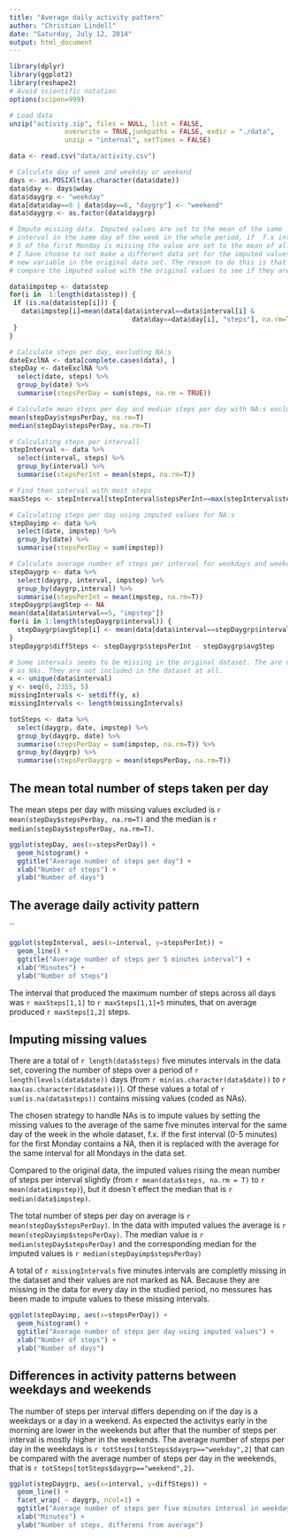 ```yaml
---
title: "Average daily activity pattern"
author: "Christian Lindell"
date: "Saturday, July 12, 2014"
output: html_document
---
```


```r
library(dplyr)
library(ggplot2)
library(reshape2)
# Avoid scientific notation
options(scipen=999)

# Load data
unzip("activity.zip", files = NULL, list = FALSE, 
              overwrite = TRUE,junkpaths = FALSE, exdir = "./data", 
              unzip = "internal", setTimes = FALSE)

data <- read.csv("data/activity.csv")

# Calculate day of week and weekday or weekend
days <- as.POSIXlt(as.character(data$date))
data$day <- days$wday
data$daygrp <- "weekday"
data[data$day==0 | data$day==6, "daygrp"] <- "weekend"
data$daygrp <- as.factor(data$daygrp)

# Impute missing data. Imputed values are set to the mean of the same
# interval in the same day of the week in the whole period, if  f.x interval
# 5 of the first Monday is missing the value are set to the mean of all interval 5 for all Mondays.
# I have choose to not make a different data set for the imputed values but instead just create a 
# new variable in the original data set. The reason to do this is that it makes it easier to 
# compare the imputed value with the original values to see if they are reasonable.

data$impstep <- data$step
for(i in  1:length(data$step)) {
 if (is.na(data$step[i])) {
   data$impstep[i]=mean(data[data$interval==data$interval[i] & 
                               data$day==data$day[i], "steps"], na.rm=T)
 }
}

# Calculate steps per day, excluding NA:s
dateExclNA <- data[complete.cases(data), ]
stepDay <- dateExclNA %>%
  select(date, steps) %>%
  group_by(date) %>%
  summarise(stepsPerDay = sum(steps, na.rm = TRUE))

# Calculate mean steps per day and median steps per day with NA:s excluded
mean(stepDay$stepsPerDay, na.rm=T)
median(stepDay$stepsPerDay, na.rm=T)

# Calculating steps per intervall
stepInterval <- data %>%
  select(interval, steps) %>%
  group_by(interval) %>%
  summarise(stepsPerInt = mean(steps, na.rm=T))

# Find then interval with most steps
maxSteps <- stepInterval[stepInterval$stepsPerInt==max(stepInterval$stepsPerInt), ]

# Calculating steps per day using imputed values for NA:s
stepDayimp <- data %>%
  select(date, impstep) %>%
  group_by(date) %>%
  summarise(stepsPerDay = sum(impstep))

# Calculate average number of steps per interval for weekdays and weekends
stepDaygrp <- data %>%
  select(daygrp, interval, impstep) %>%
  group_by(daygrp,interval) %>%
  summarise(stepsPerInt = mean(impstep, na.rm=T))
stepDaygrp$avgStep <- NA
mean(data[data$interval==5, "impstep"])
for(i in 1:length(stepDaygrp$interval)) {
  stepDaygrp$avgStep[i] <- mean(data[data$interval==stepDaygrp$interval[i], "impstep"])
}
stepDaygrp$diffSteps <- stepDaygrp$stepsPerInt - stepDaygrp$avgStep

# Some intervals seems to be missing in the original dataset. The are not coded
# as NAs. They are not included in the dataset at all.
x <- unique(data$interval)
y <- seq(0, 2355, 5)
missingIntervals <- setdiff(y, x)
missingIntervals <- length(missingIntervals)

totSteps <- data %>%
  select(daygrp, date, impstep) %>%
  group_by(daygrp, date) %>%
  summarise(stepsPerDay = sum(impstep, na.rm=T)) %>%
  group_by(daygrp) %>%
  summarise(stepsPerDaygrp = mean(stepsPerDay, na.rm=T))

````



## The mean total number of steps taken per day


The mean steps per day with missing values excluded is `r mean(stepDay$stepsPerDay, na.rm=T)` and the median is `r median(stepDay$stepsPerDay, na.rm=T)`.

  


```r
ggplot(stepDay, aes(x=stepsPerDay)) + 
  geom_histogram() +
  ggtitle("Average number of steps per day") +
  xlab("Number of steps") +
  ylab("Number of days")

```

## The average daily activity pattern

``

```r
ggplot(stepInterval, aes(x=interval, y=stepsPerInt)) + 
  geom_line() +
  ggtitle("Average number of steps per 5 minutes interval") +
  xlab("Minutes") +
  ylab("Number of steps")

```



The interval that produced the maximum number of steps across all days was `r maxSteps[1,1]` to `r maxSteps[1,1]+5` minutes, that on average produced `r maxSteps[1,2]` steps.


## Imputing missing values


There are a total of `r length(data$steps)` five minutes intervals in the data set,  covering the number of steps over a period of `r length(levels(data$date))` days (from `r min(as.character(data$date))` to `r max(as.character(data$date))`). Of these values a total of `r sum(is.na(data$steps))` contains missing values (coded as NAs). 

The chosen strategy to handle NAs is to impute values by setting the missing values to the average of the same five minutes interval for the same day of the week in the whole dataset, f.x. if the  first interval (0-5 minutes) for the first Monday contains a NA, then it is replaced with the average for the same interval for all Mondays in the data set.

Compared to the original data, the imputed values rising the mean number of steps per interval slightly (from `r mean(data$steps, na.rm = T)` to `r mean(data$impstep)`), but it doesn´t effect the median that is `r median(data$impstep)`. 

The total number of steps per day on average is `r mean(stepDay$stepsPerDay)`. In the data with imputed values the average is `r mean(stepDayimp$stepsPerDay)`. The median value is `r median(stepDay$stepsPerDay)` and the corresponding median for the imputed values  is `r median(stepDayimp$stepsPerDay)`

A total of `r missingIntervals` five minutes intervals are completly missing in the dataset and their values are not marked as NA. Because they are missing in the data  for every day in the studied period, no messures has been made to impute values to these missing intervals.



```r
ggplot(stepDayimp, aes(x=stepsPerDay)) + 
  geom_histogram() +
  ggtitle("Average number of steps per day using imputed values") +
  xlab("Number of steps") +
  ylab("Number of days")

```


## Differences in activity patterns between weekdays and weekends


The number of steps per interval differs depending on if the day is a weekdays or a day in a weekend. As expected the activitys early in the morning are lower in the weekends but after that the number of steps per interval is mostly higher in the weekends. The average number of steps per day in the weekdays is `r totSteps[totSteps$daygrp=="weekday",2]` that can be compared with the average number of steps per day in the weekends, that is `r totSteps[totSteps$daygrp=="weekend",2]`.



```r
ggplot(stepDaygrp, aes(x=interval, y=diffSteps)) + 
  geom_line() +
  facet_wrap( ~ daygrp, ncol=1) +
  ggtitle("Average number of steps per five minutes interval in weekdays and weekends, \ndifference from the average number of steps for each interval for all days") +
  xlab("Minutes") +
  ylab("Number of steps, differens from average")

```

